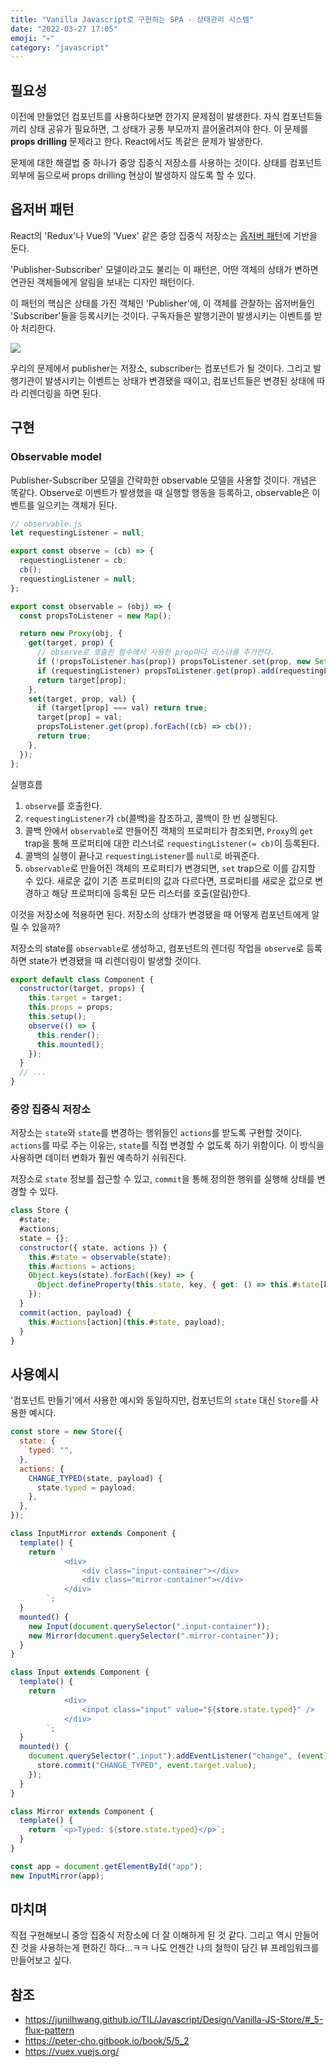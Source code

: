 ```yaml
---
title: "Vanilla Javascript로 구현하는 SPA - 상태관리 시스템"
date: "2022-03-27 17:05"
emoji: "💀"
category: "javascript"
---
```


## 필요성

이전에 만들었던 컴포넌트를 사용하다보면 한가지 문제점이 발생한다. 자식 컴포넌트들끼리 상태 공유가 필요하면, 그 상태가 공통 부모까지 끌어올려져야 한다. 이 문제를 **props drilling** 문제라고 한다. React에서도 똑같은 문제가 발생한다.

문제에 대한 해결법 중 하나가 중앙 집중식 저장소를 사용하는 것이다. 상태를 컴포넌트 외부에 둠으로써 props drilling 현상이 발생하지 않도록 할 수 있다.

## 옵저버 패턴

React의 'Redux'나 Vue의 'Vuex' 같은 중앙 집중식 저장소는 [옵저버 패턴](https://woong-jae.com/javascript/220322-observer-pattern)에 기반을 둔다.

'Publisher-Subscriber' 모델이라고도 불리는 이 패턴은, 어떤 객체의 상태가 변하면 연관된 객체들에게 알림을 보내는 디자인 패턴이다.

이 패턴의 핵심은 상태를 가진 객체인 'Publisher'에, 이 객체를 관찰하는 옵저버들인 'Subscriber'들을 등록시키는 것이다. 구독자들은 발행기관이 발생시키는 이벤트를 받아 처리한다.

<img src="https://upload.wikimedia.org/wikipedia/commons/thumb/8/8d/Observer.svg/1708px-Observer.svg.png" />

우리의 문제에서 publisher는 저장소, subscriber는 컴포넌트가 될 것이다. 그리고 발행기관이 발생시키는 이벤트는 상태가 변경됐을 때이고, 컴포넌트들은 변경된 상태에 따라 리렌더링을 하면 된다.

## 구현

### Observable model

Publisher-Subscriber 모델을 간략화한 observable 모델을 사용할 것이다. 개념은 똑같다. Observe로 이벤트가 발생했을 때 실행할 행동을 등록하고, observable은 이벤트를 일으키는 객체가 된다.

```js
// observable.js
let requestingListener = null;

export const observe = (cb) => {
  requestingListener = cb;
  cb();
  requestingListener = null;
};

export const observable = (obj) => {
  const propsToListener = new Map();

  return new Proxy(obj, {
    get(target, prop) {
      // observe로 호출한 함수에서 사용한 prop마다 리스너를 추가한다.
      if (!propsToListener.has(prop)) propsToListener.set(prop, new Set());
      if (requestingListener) propsToListener.get(prop).add(requestingListener);
      return target[prop];
    },
    set(target, prop, val) {
      if (target[prop] === val) return true;
      target[prop] = val;
      propsToListener.get(prop).forEach((cb) => cb());
      return true;
    },
  });
};
```

실행흐름

1. `observe`를 호출한다.
2. `requestingListener`가 `cb`(콜백)을 참조하고, 콜백이 한 번 실행된다.
3. 콜백 안에서 `observable`로 만들어진 객체의 프로퍼티가 참조되면, `Proxy`의 `get` trap을 통해 프로퍼티에 대한 리스너로 `requestingListener(= cb)`이 등록된다.
4. 콜백의 실행이 끝나고 `requestingListener`를 `null`로 바꿔준다.
5. `observable`로 만들어진 객체의 프로퍼티가 변경되면, `set` trap으로 이를 감지할 수 있다. 새로운 값이 기존 프로퍼티의 값과 다르다면, 프로퍼티를 새로운 값으로 변경하고 해당 프로퍼티에 등록된 모든 리스터를 호출(알림)한다.

이것을 저장소에 적용하면 된다. 저장소의 상태가 변경됐을 때 어떻게 컴포넌트에게 알릴 수 있을까?

저장소의 state를 `observable`로 생성하고, 컴포넌트의 렌더링 작업을 `observe`로 등록하면 state가 변경됐을 때 리렌더링이 발생할 것이다.

```js
export default class Component {
  constructor(target, props) {
    this.target = target;
    this.props = props;
    this.setup();
    observe(() => {
      this.render();
      this.mounted();
    });
  }
  // ...
}
```

### 중앙 집중식 저장소

저장소는 `state`와 `state`를 변경하는 행위들인 `actions`를 받도록 구현할 것이다. `actions`를 따로 주는 이유는, `state`를 직접 변경할 수 없도록 하기 위함이다. 이 방식을 사용하면 데이터 변화가 훨씬 예측하기 쉬워진다.

저장소로 `state` 정보를 접근할 수 있고, `commit`을 통해 정의한 행위를 실행해 상태를 변경할 수 있다.

```js
class Store {
  #state;
  #actions;
  state = {};
  constructor({ state, actions }) {
    this.#state = observable(state);
    this.#actions = actions;
    Object.keys(state).forEach((key) => {
      Object.defineProperty(this.state, key, { get: () => this.#state[key] });
    });
  }
  commit(action, payload) {
    this.#actions[action](this.#state, payload);
  }
}
```

## 사용예시

'컴포넌트 만들기'에서 사용한 예시와 동일하지만, 컴포넌트의 `state` 대신 `Store`를 사용한 예시다.

```js
const store = new Store({
  state: {
    typed: "",
  },
  actions: {
    CHANGE_TYPED(state, payload) {
      state.typed = payload;
    },
  },
});

class InputMirror extends Component {
  template() {
    return `
			<div>
				<div class="input-container"></div>
				<div class="mirror-container"></div>
			</div>
		`;
  }
  mounted() {
    new Input(document.querySelector(".input-container"));
    new Mirror(document.querySelector(".mirror-container"));
  }
}

class Input extends Component {
  template() {
    return `
			<div>
				<input class="input" value="${store.state.typed}" />
			</div>
		`;
  }
  mounted() {
    document.querySelector(".input").addEventListener("change", (event) => {
      store.commit("CHANGE_TYPED", event.target.value);
    });
  }
}

class Mirror extends Component {
  template() {
    return `<p>Typed: ${store.state.typed}</p>`;
  }
}

const app = document.getElementById("app");
new InputMirror(app);
```

## 마치며

직접 구현해보니 중앙 집중식 저장소에 더 잘 이해하게 된 것 같다. 그리고 역시 만들어진 것을 사용하는게 편하긴 하다...ㅋㅋ 나도 언젠간 나의 철학이 담긴 뷰 프레임워크를 만들어보고 싶다.

## 참조

- https://junilhwang.github.io/TIL/Javascript/Design/Vanilla-JS-Store/#_5-flux-pattern
- https://peter-cho.gitbook.io/book/5/5_2
- https://vuex.vuejs.org/
